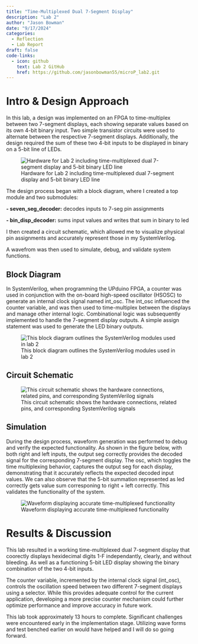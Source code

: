 ```yaml
---
title: "Time-Multiplexed Dual 7-Segment Display"
description: "Lab 2"
author: "Jason Bowman"
date: "9/17/2024"
categories:
  - Reflection
  - Lab Report
draft: false
code-links:
  - icon: github
    text: Lab 2 GitHub
    href: https://github.com/jasonbowman55/microP_lab2.git
---
```

# Intro & Design Approach
In this lab, a design was implemented on an FPGA to time-multiplex between two 7-segment displays, each showing separate values based on its own 4-bit binary input. Two simple transistor circuits were used to alternate between the respective 7-segment displays. Additionally, the design required the sum of these two 4-bit inputs to be displayed in binary on a 5-bit line of LEDs.

![Hardware for Lab 2 including time-multiplexed dual 7-segment display and 5-bit binary LED line](images/lab2_circuit.jpeg)

The design process began with a block diagram, where I created a top module and two submodules:

**- seven_seg_decoder:** decodes inputs to 7-seg pin assignments

**- bin_disp_decoder:** sums input values and writes that sum in binary to led

I then created a circuit schematic, which allowed me to visualize physical pin assignments and accurately represent those in my SystemVerilog.

A wavefrom was then used to simulate, debug, and validate system functions.

## Block Diagram
In SystemVerilog, when programming the UPduino FPGA, a counter was used in conjunction with the on-board high-speed oscillator (HSOSC) to generate an internal clock signal named int_osc. The int_osc influenced the counter variable, and was then used to time-multiplex between the displays and manage other internal logic. Combinational logic was subsequently implemented to handle the 7-segment display outputs. A simple assign statement was used to generate the LED binary outputs.

![This block diagram outlines the SystemVerilog modules used in lab 2](images/lab2_block_diagram.jpeg)

## Circuit Schematic
![This circuit schematic shows the hardware connections, related pins, and corresponding SystemVerilog signals](images/lab2_circuit_diagram.jpeg)

## Simulation
During the design process, waveform generation was performed to debug and verify the expected functionality. As shown in the figure below, with both right and left inputs, the output seg correctly provides the decoded signal for the corresponding 7-segment display. The osc, which toggles the time multiplexing behavior, captures the output seg for each display, demonstrating that it accurately reflects the expected decoded input values. We can also observe that the 5-bit summation represented as led correctly gets value sum corresponing to right + left correctly. This validates the functionality of the system.

![Waveform displaying accurate time-multiplexed functionality](images/wave.jpeg)

# Results & Discussion
This lab resulted in a working time-multiplexed dual 7-segment display that coorectly displays hexidecimal digits 1-F independantly, clearly, and without bleeding. As well as a functioning 5-bit LED display showing the binary combination of the two 4-bit inputs.

The counter variable, incremented by the internal clock signal (int_osc), controls the oscillation speed between two different 7-segment displays using a selector. While this provides adequate control for the current application, developing a more precise counter mechanism could further optimize performance and improve accuracy in future work.

This lab took approximately 13 hours to complete. Significant challenges were encountered early in the implementation stage. Utilizing wave forms and test benched earlier on would have helped and I will do so going forward.